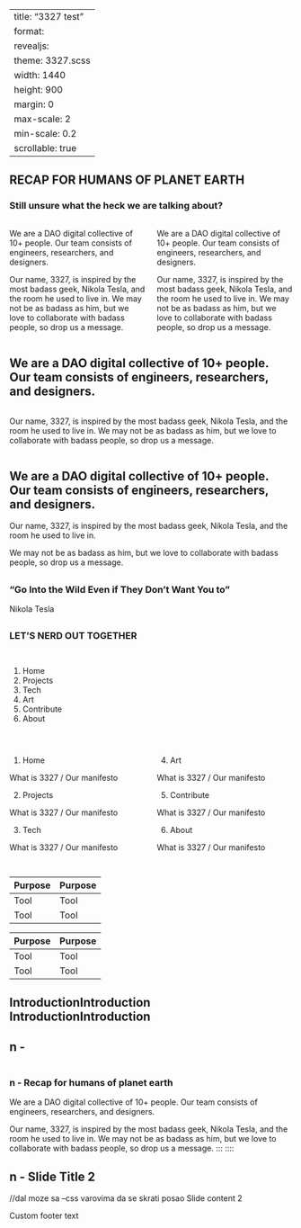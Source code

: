 
<!-- <script>
Reveal.initialize({
  width: 1440,
  height: 900,
  center: false,
  });
  </script> -->
---
title: "3327 test" 
format: 
  revealjs: 
    theme: 3327.scss
    width: 1440
    height: 900
    margin: 0
    max-scale: 2
    min-scale: 0.2 
    scrollable: true 
--- 
<!-- 1 - Slide white 3 column w/ subtitle optional-->
## RECAP FOR HUMANS OF PLANET EARTH {.slide-white-3column}

### Still unsure what the heck we are talking about?

::::{.columns}
::: {.column} 
We are a DAO digital collective of 10+ people. Our team consists of engineers, researchers, and designers. 

Our name, 3327, is inspired by the most badass geek, Nikola Tesla, and the room he used to live in. We may not be as badass as him, but we love to collaborate with badass people, so drop us a message. 
:::
::: {.column}
We are a DAO digital collective of 10+ people. Our team consists of engineers, researchers, and designers.

Our name, 3327, is inspired by the most badass geek, Nikola Tesla, and the room he used to live in. We may not be as badass as him, but we love to collaborate with badass people, so drop us a message. 
:::
::::

<!-- 2 - Slide white 2 column w/ normalcase and p-->
## We are a DAO digital collective of 10+ people. Our team consists of engineers, researchers, and designers. {.slide-white-2column-normalcase}


::::{.columns}
::: {.column} 
Our name, 3327, is inspired by the most badass geek, Nikola Tesla, and the room he used to live in.
We may not be as badass as him, but we love to collaborate with badass people, so drop us a message.  
:::
:::: 

<!-- 3 - Slide white 1 column w/ uppercase and p-->
## We are a DAO digital collective of 10+ people. Our team consists of engineers, researchers, and designers. {.slide-white-1column-uppercase}

Our name, 3327, is inspired by the most badass geek, Nikola Tesla, and the room he used to live in.

We may not be as badass as him, but we love to collaborate with badass people, so drop us a message.

<!-- 4 - Slide quote green bg-->
## {.slide-quote-green }
 
### “Go Into the Wild Even if They Don’t Want You to”
 
Nikola Tesla

<!-- 5 - Slide title centered purple bg-->
## {.slide-title-purple }
### LET’S NERD OUT TOGETHER

<!-- 6 - Slide agenda 3 column - white-->
## {.slide-agenda-3column }

::::{.columns}
:::{.column}
1. Home
2. Projects
3. Tech
4. Art
5. Contribute
6. About
:::
::::

<!-- 7 - Slide agenda 2 column w/ subtitles - white-->
## {.slide-agenda-2column }

::::{.columns}
:::{.column}
1. Home

What is 3327 / Our manifesto

2. Projects

What is 3327 / Our manifesto

3. Tech

What is 3327 / Our manifesto

:::
:::{.column}
4. Art

What is 3327 / Our manifesto

5. Contribute

What is 3327 / Our manifesto

6. About

What is 3327 / Our manifesto

:::
::::

<!-- 8 - Slide with tables darj and white depending on class-->
## {.slide-table }

:::: {.dark}
| Purpose | Purpose |
| ----------- | ----------- |
| Tool | Tool |
| Tool | Tool |
::::

:::: {.light}
| Purpose | Purpose |
| ----------- | ----------- |
| Tool | Tool |
| Tool | Tool |
::::

<!-- 9 - Slide with title without footer text-->
## IntroductionIntroduction IntroductionIntroduction {.slide-title-black-1}

<!-- 10 - Slide with title w/ footer text-->
## {.slide-title-black-2 }

## n - {.slide-img-l-text-r background-image="./assets/images/image-full-1.png" background-color="aquamarine"}
::::{.columns}


::: {.column background-image="./assets/images/image-8.png" }

<!-- ![](./assets/images/image-2.png){.r-stretch} -->
:::


::: {.column }
<!-- ![logo](./assets/3327-logo-tr-black.svg){.absolute top=5 right=5 width="150" height="150"} -->
:::


::::


### n - Recap for humans of planet earth

We are a DAO digital collective of 10+ people. Our team consists of engineers, researchers, and designers.

Our name, 3327, is inspired by the most badass geek, Nikola Tesla, and the room he used to live in. We may not be as badass as him, but we love to collaborate with badass people, so drop us a message. 
::: 
::::

## n - Slide Title 2 {data-background-image="/assets/templates/blank-white.png"}
//dal moze sa --css varovima da se skrati posao
Slide content 2

::: footer
Custom footer text
:::